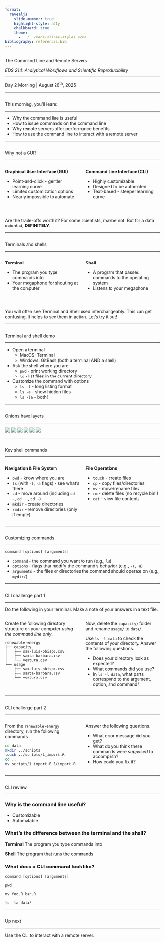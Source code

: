 ```yaml
---
format: 
  revealjs:
    slide-number: true
    highlight-style: a11y
    chalkboard: true
    theme: 
      - ../../meds-slides-styles.scss
bibliography: references.bib
---
```


## {#title-slide data-menu-title="Title Slide" background="#053660"} 

[The Command Line and Remote Servers]{.custom-title}

[*EDS 214: Analytical Workflows and Scientific Reproducibility*]{.custom-subtitle}

<hr class="hr-teal">

[Day 2 Morning | August 26^th^, 2025]{.custom-subtitle3}

---

## {#learning-objectives data-menu-title="Learning Objectives"} 

[This morning, you'll learn:]{.slide-title}

<hr>

* Why the command line is useful
* How to issue commands on the command line
* Why remote servers offer performance benefits
* How to use the command line to interact with a remote server

---

## {#why-not-gui data-menu-title="Why not a GUI?"} 

[Why not a GUI?]{.slide-title}

<hr>

:::: {.columns}

::: {.column width="50%"}

**Graphical User Interface (GUI)**

* Point-and-click - gentler learning curve
* Limited customization options
* Nearly impossible to automate

:::

::: {.column width="50%"}

**Command Line Interface (CLI)**

* Highly customizable
* Designed to be automated
* Text-based - steeper learning curve

:::

::::

<br>

Are the trade-offs worth it? For some scientists, maybe not. But for a data scientist, **DEFINITELY**.

---

## {#terminals-shells data-menu-title="Terminals and shells"} 

[Terminals and shells]{.slide-title}

<hr>

:::: {.columns}

::: {.column width="50%"}

**Terminal**

* The program you type commands into
* Your megaphone for shouting at the computer

:::

::: {.column width="50%"}

**Shell**

* A program that passes commands to the operating system
* Listens to your megaphone

:::

::::

<br>

You will often see Terminal and Shell used interchangeably. This can get confusing. It helps to see them in action. Let's try it out!

---

## {#terminal-demo data-menu-title="Terminal and shell demo"} 

[Terminal and shell demo]{.slide-title}

<hr>

* Open a terminal
  * MacOS: Terminal
  * Windows: GitBash (both a terminal AND a shell)

* Ask the shell where you are
  * `pwd` - print working directory
  * `ls` - list files in the current directory
  
* Customize the command with options
  * `ls -l` - long listing format
  * `ls -a` - show hidden files
  * `ls -la` - both!

---

## {#onions-layers data-menu-title="Onions have layers"} 

[Onions have layers]{.slide-title}

<hr>

![](images/day2/command-line-1.png){.fragment .fade-in-then-out .absolute}
![](images/day2/command-line-2.png){.fragment .fade-in-then-out .absolute}
![](images/day2/command-line-3.png){.fragment .fade-in-then-out .absolute}
![](images/day2/command-line-4.png){.fragment .fade-in-then-out .absolute}
![](images/day2/command-line-5.png){.fragment .fade-in-then-out .absolute}
![](images/day2/command-line-6.png){.fragment .fade-in .absolute}

---

## {#key-shell-commands data-menu-title="Key shell commands"} 

[Key shell commands]{.slide-title}

<hr>

:::: {.columns}

::: {.column width="50%"}

**Navigation & File System**

* `pwd` - know where you are
* `ls` (with `-l`, `-a` flags) - see what's there
* `cd` - move around (including `cd ~`, `cd ..`, `cd -`)
* `mkdir` - create directories
* `rmdir` - remove directories (only if empty)

:::

::: {.column width="50%"}

**File Operations**

* `touch` - create files
* `cp` - copy files/directories
* `mv` - move/rename files
* `rm` - delete files (no recycle bin!)
* `cat` - view file contents

:::

::::

---

## {#customizing-commands data-menu-title="Customizing commands"} 

[Customizing commands]{.slide-title}

<hr>

`command [options] [arguments]`

* `command` - the command you want to run (e.g., `ls`)
* `options` - flags that modify the command's behavior (e.g., `-l`, `-a`)
* `arguments` - the files or directories the command should operate on (e.g., `mydir/`)

---

## {#cli-challenge-1 data-menu-title="CLI challenge part 1"} 

[CLI challenge part 1]{.slide-title}

<hr>

Do the following in your terminal. Make a note of your answers in a text file.

:::: {.columns}

::: {.column width="50%"}

Create the following directory structure on your computer *using the command line only*.

```
renewable-energy
├── capacity
│   ├── san-luis-obispo.csv
│   ├── santa-barbara.csv
│   └── ventura.csv
└── usage
    ├── san-luis-obispo.csv
    ├── santa-barbara.csv
    └── ventura.csv
```

:::

::: {.column width="50%"}

Now, delete the `capacity/` folder and rename `usage/` to `data/`.

Use `ls -l data` to check the contents of your directory. Answer the following questions.

* Does your directory look as expected?
* What commands did you use?
* In `ls -l data`, what parts correspond to the argument, option, and command?

:::

::::

---

## {#cli-challenge-2 data-menu-title="CLI challenge part 2"} 

[CLI challenge part 2]{.slide-title}

<hr>

:::: {.columns}

::: {.column width="50%"}

From the `renewable-energy` directory, run the following commands:

```.sh
cd data
mkdir ../scripts
touch ../scripts/1_import.R
cd ..
mv scripts/1_import.R R/import.R
```

:::

::: {.column width="50%"}

Answer the following questions.

* What error message did you get?
* What do you think these commands were _supposed_ to accomplish?
* How could you fix it?

:::

::::

---

## {#cli-review data-menu-title="CLI review"} 

[CLI review]{.slide-title}

<hr>

### Why is the command line useful?

* Customizable
* Automatable

### What's the difference between the terminal and the shell?

**Terminal** The program you type commands into

**Shell** The program that runs the commands

### What does a CLI command look like?

`command [options] [arguments]`

`pwd`

`mv foo.R bar.R`

`ls -la data/`

---

## {#up-next data-menu-title="Up next"} 

[Up next]{.slide-title}

<hr>

[Use the CLI to interact with a remote server.]{.body-text-l .center-text}
